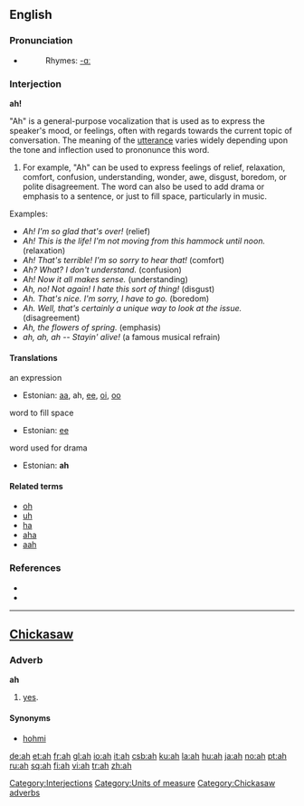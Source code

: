 {{see|Ah|AH|aah|ahh}}

==English==

===Pronunciation===
* {{audio|en-us-ah.ogg|Audio (US)}}
*: Rhymes: [[Rhymes:English:-ɑː|-ɑː]]

===Interjection===
'''ah!'''

"Ah" is a general-purpose vocalization that is used as to express the speaker's mood, or feelings, often with regards towards the current topic of conversation. The meaning of the [[utterance]] varies widely depending upon the tone and inflection used to prononunce this word.

# For example, "Ah" can be used to express feelings of relief, relaxation, comfort, confusion, understanding, wonder, awe, disgust, boredom, or polite disagreement. The word can also be used to add drama or emphasis to a sentence, or just to fill space, particularly in music.
Examples:
* ''Ah! I'm so glad that's over!'' (relief)
* ''Ah! This is the life! I'm not moving from this hammock until noon.'' (relaxation)
* ''Ah! That's terrible! I'm so sorry to hear that!'' (comfort)
* ''Ah? What? I don't understand.'' (confusion)
* ''Ah! Now it all makes sense.'' (understanding)
* ''Ah, no! Not again! I hate this sort of thing!'' (disgust)
* ''Ah. That's nice. I'm sorry, I have to go.'' (boredom)
* ''Ah. Well, that's certainly a unique way to look at the issue.'' (disagreement)
* ''Ah, the flowers of spring.'' (emphasis)
* ''ah, ah, ah -- Stayin' alive!'' (a famous musical refrain)

====Translations====
;an expression
* Estonian: [[aa]], ah, [[ee]], [[oi]], [[oo]]

;word to fill space
* Estonian: [[ee]]

;word used for drama
* Estonian: '''ah'''

====Related terms====
* [[oh]]
* [[uh]]
* [[ha]]
* [[aha]]
* [[aah]]

===References===
* {{R:American Heritage 2000|ah}}
* {{R:Dictionary.com|ah}}

[[Category:Interjections]]
[[Category:Units of measure]]

----

==[[Chickasaw]]==

===Adverb===
'''ah'''
# [[yes]].

====Synonyms====
* [[hohmi]]

[[Category:Chickasaw adverbs]]

[[de:ah]]
[[et:ah]]
[[fr:ah]]
[[gl:ah]]
[[io:ah]]
[[it:ah]]
[[csb:ah]]
[[ku:ah]]
[[la:ah]]
[[hu:ah]]
[[ja:ah]]
[[no:ah]]
[[pt:ah]]
[[ru:ah]]
[[sq:ah]]
[[fi:ah]]
[[vi:ah]]
[[tr:ah]]
[[zh:ah]]